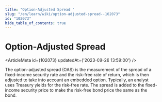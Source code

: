 ```yaml
---
title: "Option-Adjusted Spread "
slug: "/en/learn/wiki/option-adjusted-spread--102073"
id: "102073"
hide_table_of_contents: true
---
```



# Option-Adjusted Spread 

<ArticleMeta id={102073} updatedAt={'2023-09-26 13:59:00'} />
<div className='border-solid border-b border-t-0 my-4 border-[var(--ifm-color-gray-300)]' />

The option-adjusted spread (OAS) is the measurement of the spread of a fixed-income security rate and the risk-free rate of return, which is then adjusted to take into account an embedded option. Typically, an analyst uses Treasury yields for the risk-free rate. The spread is added to the fixed-income security price to make the risk-free bond price the same as the bond.
